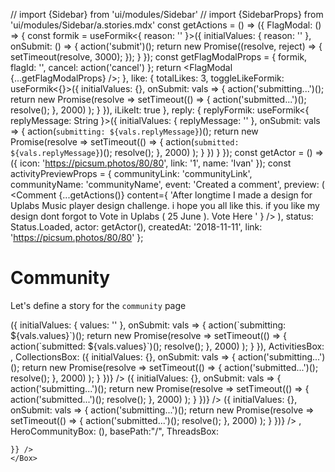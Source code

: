 // import {Sidebar} from 'ui/modules/Sidebar'
// import {SidebarProps} from 'ui/modules/Sidebar/a.stories.mdx'
const getActions = () => ({
  FlagModal: () => {
    const formik = useFormik<{ reason: '' }>({
      initialValues: {
        reason: ''
      },
      onSubmit: () => {
        action('submit')();
        return new Promise((resolve, reject) => {
          setTimeout(resolve, 3000);
        });
      }
    });
    const getFlagModalProps = {
      formik,
      flagId: '',
      cancel: action('cancel')
    };
    return <FlagModal {...getFlagModalProps} />;
  },
  like: {
    totalLikes: 3,
    toggleLikeFormik: useFormik<{}>({
      initialValues: {},
      onSubmit: vals => {
        action('submitting...')();
        return new Promise(resolve =>
          setTimeout(() => {
            action('submitted...')();
            resolve();
          }, 2000)
        );
      }
    }),
    iLikeIt: true
  },
  reply: {
    replyFormik: useFormik<{ replyMessage: String }>({
      initialValues: { replyMessage: '' },
      onSubmit: vals => {
        action(`submitting: ${vals.replyMessage}`)();
        return new Promise(resolve =>
          setTimeout(() => {
            action(`submitted: ${vals.replyMessage}`)();
            resolve();
          }, 2000)
        );
      }
    })
  }
});
const getActor = () => ({
  icon: 'https://picsum.photos/80/80',
  link: '1',
  name: 'Ivan'
});
const activityPreviewProps = {
      communityLink: 'communityLink',
      communityName: 'communityName',
      event: 'Created a comment',
      preview: (
        <Comment
          {...getActions()}
          content={
            'After longtime I made a design for Uplabs Music player design challenge. i hope you all like this. if you like my design dont forgot to Vote in Uplabs ( 25 June ). Vote Here '
          }
        />
      ),
      status: Status.Loaded,
      actor: getActor(),
      createdAt: '2018-11-11',
      link: 'https://picsum.photos/80/80'
    };



<Meta title="Pages|Community" component={Community}/>



# Community
Let's define a story for the `community` page

<Preview>
  <Story name="community page">
    <Box sx={{margin: "0 auto", width: "fit-content"}}>
      <Community {...{
        newThreadFormik: useFormik<{}>({
          initialValues: { values: '' },
          onSubmit: vals => {
            action(`submitting: ${vals.values}`)();
            return new Promise(resolve =>
              setTimeout(() => {
                action(`submitted: ${vals.values}`)();
                resolve();
              }, 2000)
            );
          }
        }),
        ActivitiesBox: <React.Fragment>
          <ActivityPreview {...activityPreviewProps} key="1" />
          <ActivityPreview {...activityPreviewProps} key="2" />
          <ActivityPreview {...activityPreviewProps} key="3" />
        </React.Fragment>,
        CollectionsBox: <React.Fragment>
          <Box mb={2}>
          <Collection
              key="1"
              link={{url: "/", external: true}}
              id={"1"}
              icon={"https://files.mastodon.social/accounts/headers/001/105/637/original/6da7b224d62ebeb5.png"}
              name={"mantarai"}
              summary={"After longtime I made a design for Uplabs Music player design challenge. i hope you all like this. if you like my design dont forgot to Vote in Uplabs ( 25 June ). Vote Here "}
              totalResources={12}
              toggleFollowFormik = {useFormik<{}>({
                initialValues: {},
                onSubmit: vals => {
                  action('submitting...')();
                  return new Promise(resolve =>
                    setTimeout(() => {
                      action('submitted...')();
                      resolve();
                    }, 2000)
                  );
                }
              })}
            />
            </Box>
            <Box mb={2}>
            <Collection
              key="2"
              link={{url: "/", external: true}}
              id={"1"}
              icon={"https://files.mastodon.social/accounts/headers/001/105/637/original/6da7b224d62ebeb5.png"}
              name={"mantarai"}
              summary={"After longtime I made a design for Uplabs Music player design challenge. i hope you all like this. if you like my design dont forgot to Vote in Uplabs ( 25 June ). Vote Here "}
              totalResources={12}
              toggleFollowFormik = {useFormik<{}>({
                initialValues: {},
                onSubmit: vals => {
                  action('submitting...')();
                  return new Promise(resolve =>
                    setTimeout(() => {
                      action('submitted...')();
                      resolve();
                    }, 2000)
                  );
                }
              })}
            />
            </Box>
            <Box mb={2}>
            <Collection
              key="3"
              link={{url: "/", external: true}}
              id={"1"}
              icon={"https://files.mastodon.social/accounts/headers/001/105/637/original/6da7b224d62ebeb5.png"}
              name={"mantarai"}
              summary={"After longtime I made a design for Uplabs Music player design challenge. i hope you all like this. if you like my design dont forgot to Vote in Uplabs ( 25 June ). Vote Here "}
              totalResources={12}
              toggleFollowFormik = {useFormik<{}>({
                initialValues: {},
                onSubmit: vals => {
                  action('submitting...')();
                  return new Promise(resolve =>
                    setTimeout(() => {
                      action('submitted...')();
                      resolve();
                    }, 2000)
                  );
                }
              })}
            />
            </Box>
        </React.Fragment>,
        HeroCommunityBox: (<HeroCommunity {...getHeroCommunityProps()}/>),
        basePath:"/",
        ThreadsBox: <React.Fragment>
          <Box mb={2}>
          <Thread title="What do the avatars in the topic list mean?"
        content={"After longtime I made a design for Uplabs Music player design challenge. i hope you all like this. if you like my design dont forgot to Vote in Uplabs ( 25 June ). Vote Here "}
        createdAt={"2019-11-09"}
        totalReplies={"24"}
        totalLikes={"17"}
        members={["https://files.mastodon.social/accounts/headers/001/105/637/original/6da7b224d62ebeb5.png", "https://files.mastodon.social/accounts/headers/001/105/637/original/6da7b224d62ebeb5.png", "https://files.mastodon.social/accounts/headers/001/105/637/original/6da7b224d62ebeb5.png"]} key="1" />
         </Box>
         <Box mb={2}>
          <Thread title="What do the avatars in the topic list mean?"
        content={"After longtime I made a design for Uplabs Music player design challenge. i hope you all like this. if you like my design dont forgot to Vote in Uplabs ( 25 June ). Vote Here "}
        createdAt={"2019-11-09"}
        totalReplies={"24"}
        totalLikes={"17"}
        members={["https://files.mastodon.social/accounts/headers/001/105/637/original/6da7b224d62ebeb5.png", "https://files.mastodon.social/accounts/headers/001/105/637/original/6da7b224d62ebeb5.png", "https://files.mastodon.social/accounts/headers/001/105/637/original/6da7b224d62ebeb5.png"]} key="2" />
          </Box>
          <Box mb={2}>
          <Thread title="What do the avatars in the topic list mean?"
        content={"After longtime I made a design for Uplabs Music player design challenge. i hope you all like this. if you like my design dont forgot to Vote in Uplabs ( 25 June ). Vote Here "}
        createdAt={"2019-11-09"}
        totalReplies={"24"}
        totalLikes={"17"}
        members={["https://files.mastodon.social/accounts/headers/001/105/637/original/6da7b224d62ebeb5.png", "https://files.mastodon.social/accounts/headers/001/105/637/original/6da7b224d62ebeb5.png", "https://files.mastodon.social/accounts/headers/001/105/637/original/6da7b224d62ebeb5.png"]} key="3" />
       </Box>
        </React.Fragment>
        
    }} />
    </Box>
  </Story>
</Preview>

